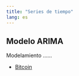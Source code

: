 ```yaml
---
title: "Series de tiempo"
lang: es
---
```


## Modelo ARIMA

Modelamiento ......

-   [Bitcoin](/HTML/ARIMA-BITCOIN.html)
